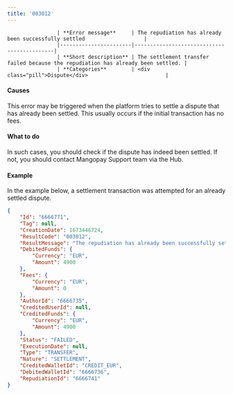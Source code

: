 ---
title: '003012'  
---


                    | **Error message**     | The repudiation has already been successfully settled                   |
                    |-----------------------|--------------------------------------------|
                    | **Short description** | The settlement transfer failed because the repudiation has already been settled. |
                    | **Categories**        | <div class="pill">Dispute</div>                         |
                  

#### Causes  

This error may be triggered when the platform tries to settle a dispute that has already been settled. This usually occurs if the initial transaction has no fees.  

#### What to do  

In such cases, you should check if the dispute has indeed been settled. If not, you should contact Mangopay Support team via the Hub.  

#### Example  

In the example below, a settlement transaction was attempted for an already settled dispute.  
```json API Response
{
    "Id": "6666771",
    "Tag": null,
    "CreationDate": 1673446724,
    "ResultCode": "003012",
    "ResultMessage": "The repudiation has already been successfully settled",
    "DebitedFunds": {
        "Currency": "EUR",
        "Amount": 4900
    },
    "Fees": {
        "Currency": "EUR",
        "Amount": 0
    },
    "AuthorId": "6666735",
    "CreditedUserId": null,
    "CreditedFunds": {
        "Currency": "EUR",
        "Amount": 4900
    },
    "Status": "FAILED",
    "ExecutionDate": null,
    "Type": "TRANSFER",
    "Nature": "SETTLEMENT",
    "CreditedWalletId": "CREDIT_EUR",
    "DebitedWalletId": "6666736",
    "RepudiationId": "6666741"
}
```